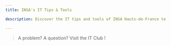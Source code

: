 ```yaml
---
title: INSA's IT Tips & Tools

description: Discover the IT tips and tools of INSA Hauts-de-France to make your student life easier

---
```





> A problem? A question? Visit the <Link to="/vie-etudiante/assos-et-clubs/club-info">IT Club</Link> !
